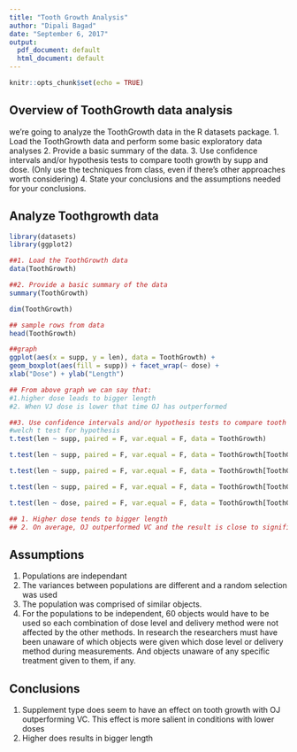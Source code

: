 ---
title: "Tooth Growth Analysis"
author: "Dipali Bagad"
date: "September 6, 2017"
output:
  pdf_document: default
  html_document: default
---


```{r setup, include=FALSE}
knitr::opts_chunk$set(echo = TRUE)
```

## Overview of ToothGrowth data analysis

we're going to analyze the ToothGrowth data in the R datasets package.
1. Load the ToothGrowth data and perform some basic exploratory data analyses
2. Provide a basic summary of the data.
3. Use confidence intervals and/or hypothesis tests to compare tooth growth by supp and dose. (Only use the techniques from class, even if there's other approaches worth considering)
4. State your conclusions and the assumptions needed for your conclusions.

## Analyze Toothgrowth data

```{r ToothGrowth, echo=TRUE}
library(datasets)
library(ggplot2)

##1. Load the ToothGrowth data
data(ToothGrowth)

##2. Provide a basic summary of the data
summary(ToothGrowth)

dim(ToothGrowth)

## sample rows from data
head(ToothGrowth)

##graph
ggplot(aes(x = supp, y = len), data = ToothGrowth) +
geom_boxplot(aes(fill = supp)) + facet_wrap(~ dose) +
xlab("Dose") + ylab("Length") 

## From above graph we can say that:
#1.higher dose leads to bigger length 
#2. When VJ dose is lower that time OJ has outperformed

##3. Use confidence intervals and/or hypothesis tests to compare tooth growth by supp and dose. (Only use the techniques from class, even if there's other approaches worth considering)
#welch t test for hypothesis 
t.test(len ~ supp, paired = F, var.equal = F, data = ToothGrowth)

t.test(len ~ supp, paired = F, var.equal = F, data = ToothGrowth[ToothGrowth$dose == 0.5,])

t.test(len ~ supp, paired = F, var.equal = F, data = ToothGrowth[ToothGrowth$dose == 1,])

t.test(len ~ supp, paired = F, var.equal = F, data = ToothGrowth[ToothGrowth$dose == 2,])

t.test(len ~ dose, paired = F, var.equal = F, data = ToothGrowth[ToothGrowth$dose!=1,])

## 1. Higher dose tends to bigger length 
## 2. On average, OJ outperformed VC and the result is close to significant at 95% confidence level and this is more salient in lower dose conditions (both significant at 95% level)
```

## Assumptions

1. Populations are independant
2. The variances between populations are different and a random selection was used
2. The population was comprised of similar objects.
3. For the populations to be independent, 60 objects would have to be used so each combination of dose level and delivery method were not affected by the other methods. In research the researchers must have been unaware of which objects were given which dose level or delivery method during measurements. And objects unaware of any specific treatment given to them, if any.

## Conclusions

1. Supplement type does seem to have an effect on tooth growth with OJ outperforming VC. This effect is more salient in conditions with lower doses
2. Higher does results in bigger length
